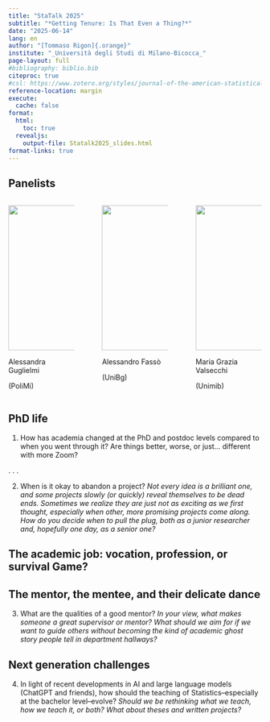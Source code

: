 ```yaml
---
title: "StaTalk 2025"
subtitle: "*Getting Tenure: Is That Even a Thing?*"
date: "2025-06-14"
lang: en
author: "[Tommaso Rigon]{.orange}"
institute: "_Università degli Studi di Milano-Bicocca_"
page-layout: full
#bibliography: biblio.bib
citeproc: true
#csl: https://www.zotero.org/styles/journal-of-the-american-statistical-association
reference-location: margin
execute:
  cache: false
format:
  html:
    toc: true
  revealjs:
    output-file: Statalk2025_slides.html
format-links: true
---
```


## Panelists

::: columns
::: {.column width="30%"}
![](img/guglielmi.png){fig-align="left" height="3in"}

[Alessandra Guglielmi]{.orange} 

(PoliMi)
:::

::: {.column width="3%"}
:::


::: {.column width="30%"}
![](img/fasso.jpg){height="3in" fig-align="center"}

[Alessandro Fassò]{.blue} 

(UniBg)
:::

::: {.column width="3%"}
:::

::: {.column width="30%"}
![](img/fototessera_valsecchi_2_0.jpeg){fig-align="right" height="3in"} 

[Maria Grazia Valsecchi]{.grey} 

(Unimib)
:::
:::

## PhD life

1.  [How has academia changed]{.blue} at the [PhD]{.orange} and [postdoc levels]{.orange} compared to when you went through it? Are things better, worse, or just... different with more Zoom?

. . .

2.  [When is it okay to abandon a project?]{.blue} *Not every idea is a brilliant one, and some projects slowly (or quickly) reveal themselves to be [dead ends]{.grey}. Sometimes we realize they are just not as exciting as we first thought, especially when other, more promising projects come along. How do you decide [when to pull the plug]{.orange}, both as a junior researcher and, hopefully one day, as a senior one?*

## The academic job: vocation, profession, or survival Game?


## The mentor, the mentee, and their delicate dance

3. [What are the qualities of a good mentor?]{.blue} *In your view, what makes someone a [great supervisor]{.orange} or mentor? What should we aim for if we want to guide others without becoming the kind of academic ghost story people tell in department hallways?*

## Next generation challenges

4. [In light of recent developments in AI and large language models (ChatGPT and friends), how should the teaching of Statistics--especially at the bachelor level--evolve?]{.blue} *Should we be rethinking what we teach, how we teach it, or both? What about theses and written projects?*